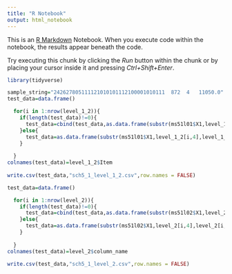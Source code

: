 ```yaml
---
title: "R Notebook"
output: html_notebook
---
```


This is an [R Markdown](http://rmarkdown.rstudio.com) Notebook. When you execute code within the notebook, the results appear beneath the code. 

Try executing this chunk by clicking the *Run* button within the chunk or by placing your cursor inside it and pressing *Ctrl+Shift+Enter*. 

```r
library(tidyverse)
```

```r

sample_string="242627805111121010101112100001010111  872  4   11050.0"
test_data=data.frame()

  for(i in 1:nrow(level_1_2)){
    if(length(test_data)!=0){
      test_data=cbind(test_data,as.data.frame(substr(ms51l01$X1,level_1_2[i,4],level_1_2[i,5])))
    }else{
      test_data=as.data.frame(substr(ms51l01$X1,level_1_2[i,4],level_1_2[i,5]))
    }
    
  }
colnames(test_data)=level_1_2$Item
 
write.csv(test_data,"sch5_1_level_1_2.csv",row.names = FALSE)

```

```r
 
test_data=data.frame()

  for(i in 1:nrow(level_2)){
    if(length(test_data)!=0){
      test_data=cbind(test_data,as.data.frame(substr(ms51l02$X1,level_2[i,4],level_2[i,5])))
    }else{
      test_data=as.data.frame(substr(ms51l02$X1,level_2[i,4],level_2[i,5]))
    }
    
  }
colnames(test_data)=level_2$column_name
 
write.csv(test_data,"sch5_1_level_2.csv",row.names = FALSE)
```


